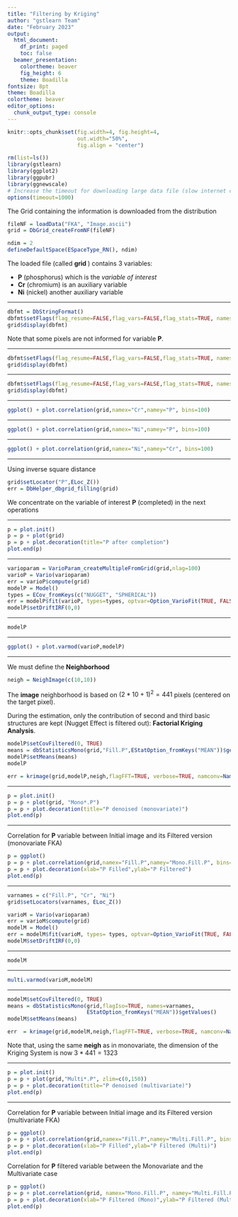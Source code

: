 ```yaml
---
title: "Filtering by Kriging"
author: "gstlearn Team"
date: "February 2023"
output:
  html_document:
    df_print: paged
    toc: false
  beamer_presentation:
    colortheme: beaver
    fig_height: 6
    theme: Boadilla
fontsize: 8pt
theme: Boadilla
colortheme: beaver
editor_options: 
  chunk_output_type: console
---
```


<!-- SUMMARY: Filtering images using Factorial Kriging Analysis. Example on a multivariate acquisition  -->

<!-- CATEGORY: Courses -->

```r
knitr::opts_chunk$set(fig.width=4, fig.height=4, 
                      out.width="50%",
                      fig.align = "center") 
```

\frametitle{Loading Data}

```r
rm(list=ls())
library(gstlearn)
library(ggplot2)
library(ggpubr)
library(ggnewscale)
# Increase the timeout for downloading large data file (slow internet connection)
options(timeout=1000)
```

The Grid containing the information is downloaded from the distribution

```r
fileNF = loadData("FKA", "Image.ascii")
grid = DbGrid_createFromNF(fileNF)

ndim = 2
defineDefaultSpace(ESpaceType_RN(), ndim)
```

The loaded file (called **grid **) contains 3 variables:

- **P** (phosphorus) which is the *variable of interest*
- **Cr** (chromium) is an auxiliary variable
- **Ni** (nickel) another auxiliary variable

---

\frametitle{Statistics on main variable}

```r
dbfmt = DbStringFormat()
dbfmt$setFlags(flag_resume=FALSE,flag_vars=FALSE,flag_stats=TRUE, names="P")
grid$display(dbfmt)
```

Note that some pixels are not informed for variable **P**.

---

\frametitle{Statistics on auxiliary variables}


```r
dbfmt$setFlags(flag_resume=FALSE,flag_vars=FALSE,flag_stats=TRUE, names="Ni")
grid$display(dbfmt)
```

---

\frametitle{Statistics on auxiliary variables}

```r
dbfmt$setFlags(flag_resume=FALSE,flag_vars=FALSE,flag_stats=TRUE, names="Cr")
grid$display(dbfmt)
```

---

\frametitle{Correlation between Cr and P}

```r
ggplot() + plot.correlation(grid,namex="Cr",namey="P", bins=100)
```

---

\frametitle{Correlation between Ni and P}

```r
ggplot() + plot.correlation(grid,namex="Ni",namey="P", bins=100)
```

---

\frametitle{Correlation between Ni and CR}

```r
ggplot() + plot.correlation(grid,namex="Ni",namey="Cr", bins=100)
```

---

\frametitle{Completing the variable **P**}

Using inverse square distance

```r
grid$setLocator("P",ELoc_Z())
err = DbHelper_dbgrid_filling(grid)
```

We concentrate on the variable of interest **P** (completed) in the next operations

---

\frametitle{Display P}

```r
p = plot.init()
p = p + plot(grid)
p = p + plot.decoration(title="P after completion")
plot.end(p)
```

---

\frametitle{Variogram Calculation}

```r
varioparam = VarioParam_createMultipleFromGrid(grid,nlag=100)
varioP = Vario(varioparam)
err = varioP$compute(grid)
modelP = Model()
types = ECov_fromKeys(c("NUGGET", "SPHERICAL"))
err = modelP$fit(varioP, types=types, optvar=Option_VarioFit(TRUE, FALSE))
modelP$setDriftIRF(0,0)
```

---

\frametitle{Variogram Model}

```r
modelP
```

---

\frametitle{Variogram Model}

```r
ggplot() + plot.varmod(varioP,modelP)
```

---

\frametitle{Monovariate Factorial Kriging Analysis}

We must define the **Neighborhood**

```r
neigh = NeighImage(c(10,10))
```

The **image** neighborhood is based on $(2*10+1)^2=441$ pixels (centered on the target pixel).

During the estimation, only the contribution of second and third basic structures are kept (Nugget Effect is filtered out): **Factorial Kriging Analysis**.

```r
modelP$setCovFiltered(0, TRUE)
means = dbStatisticsMono(grid,"Fill.P",EStatOption_fromKeys("MEAN"))$getValues()
modelP$setMeans(means)
modelP

err = krimage(grid,modelP,neigh,flagFFT=TRUE, verbose=TRUE, namconv=NamingConvention("Mono"))
```

---

\frametitle{Monovariate Factorial Kriging Analysis}

```r
p = plot.init()
p = p + plot(grid, "Mono*.P")
p = p + plot.decoration(title="P denoised (monovariate)")
plot.end(p)
```

---

\frametitle{Correlation between Initial and Filtered images}

Correlation for **P** variable between Initial image and its Filtered version (monovariate FKA)

```r
p = ggplot()
p = p + plot.correlation(grid,namex="Fill.P",namey="Mono.Fill.P", bins=100)
p = p + plot.decoration(xlab="P Filled",ylab="P Filtered")
plot.end(p)
```

---

\frametitle{Multivariate Approach}


```r
varnames = c("Fill.P", "Cr", "Ni")
grid$setLocators(varnames, ELoc_Z())

varioM = Vario(varioparam)
err = varioM$compute(grid)
modelM = Model()
err = modelM$fit(varioM, types= types, optvar=Option_VarioFit(TRUE, FALSE))
modelM$setDriftIRF(0,0)
```

---

\frametitle{Multivariate Model}

```r
modelM
```

---

\frametitle{Multivariate Model}

```r
multi.varmod(varioM,modelM)
```

--- 

\frametitle{Multivariable Factorial Kriging Analysis}

```r
modelM$setCovFiltered(0, TRUE)
means = dbStatisticsMono(grid,flagIso=TRUE, names=varnames,
                         EStatOption_fromKeys("MEAN"))$getValues()
modelM$setMeans(means)

err  = krimage(grid,modelM,neigh,flagFFT=TRUE, verbose=TRUE, namconv=NamingConvention("Multi"))
```

Note that, using the same **neigh** as in monovariate, the dimension of the Kriging System is now $3 * 441 = 1323$

---

\frametitle{Multivariable Factorial Kriging Analysis}

```r
p = plot.init()
p = p + plot(grid,"Multi*.P", zlim=c(0,150))
p = p + plot.decoration(title="P denoised (multivariate)")
plot.end(p)
```

---

\frametitle{Correlation between Initial and Filtered images}

Correlation for **P** variable between Initial image and its Filtered version (multivariate FKA)

```r
p = ggplot()
p = p + plot.correlation(grid,namex="Fill.P",namey="Multi.Fill.P", bins=100)
p = p + plot.decoration(xlab="P Filled",ylab="P Filtered (Multi)")
plot.end(p)
```

Correlation for **P** filtered variable between the Monovariate and the Multivariate case

```r
p = ggplot()
p = p + plot.correlation(grid, namex="Mono.Fill.P", namey="Multi.Fill.P", bins=100)
p = p + plot.decoration(xlab="P Filtered (Mono)",ylab="P Filtered (Multi)")
plot.end(p)
```


